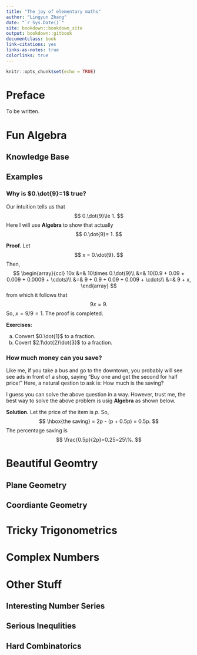 ```yaml
--- 
title: "The joy of elementary maths"
author: "Lingyun Zhang"
date: "`r Sys.Date()`"
site: bookdown::bookdown_site
output: bookdown::gitbook
documentclass: book
link-citations: yes
links-as-notes: true
colorlinks: true
---
```


```r
knitr::opts_chunk$set(echo = TRUE)
```

# Preface {-}

To be written.

# Fun Algebra

## Knowledge Base

## Examples

### Why is $0.\dot{9}=1$ true? {-}

Our intuition tells us that
$$
0.\dot{9}\le 1.
$$
Here I will use **Algebra** to show that actually
$$
0.\dot{9}= 1.
$$

**Proof.** Let 
$$
x = 0.\dot{9}.
$$
Then,
$$
\begin{array}{ccl}
10x &=& 10\times 0.\dot{9}\\
&=& 10(0.9 + 0.09 + 0.009 + 0.0009 + \cdots)\\
&=& 9 + 0.9 + 0.09 + 0.009 + \cdots\\
&=& 9 + x,
\end{array}
$$
from which it follows that
$$
9x = 9.
$$
So, $x=9/9=1.$ The proof is completed.

**Exercises:**

a. Convert $0.\dot{1}$ to a fraction.
b. Covert $2.1\dot{2}\dot{3}$ to a fraction.

### How much money can you save? {-}

Like me, if you take a bus and go to the downtown, you probably will see see ads in front of a shop, saying "Buy one and get the second for half price!" Here, a natural qestion to ask is: How much is the saving?

I guess you can solve the above question in a way. However, trust me, the best way to solve the above problem is usig **Algebra** as shown below.

**Solution.** Let the price of the item is $p$. So,
$$
\hbox{the saving} = 2p - (p + 0.5p) = 0.5p.
$$
The percentage saving is
$$
\frac{0.5p}{2p}=0.25=25\%.
$$

# Beautiful Geomtry

## Plane Geometry

## Coordiante Geometry

# Tricky Trigonometrics

# Complex Numbers

# Other Stuff

## Interesting Number Series

## Serious Inequlities

## Hard Combinatorics



